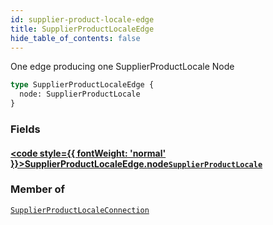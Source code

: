 ```yaml
---
id: supplier-product-locale-edge
title: SupplierProductLocaleEdge
hide_table_of_contents: false
---
```








One edge producing one SupplierProductLocale Node

```graphql
type SupplierProductLocaleEdge {
  node: SupplierProductLocale
}
```


### Fields

#### [<code style={{ fontWeight: 'normal' }}>SupplierProductLocaleEdge.<b>node</b></code>](#)<Bullet />[`SupplierProductLocale`](/supply/api/graphql-admin/reference/objects/supplier-product-locale) <Badge class="secondary" text="object"/>
> 
> 



### Member of

[`SupplierProductLocaleConnection`](/supply/api/graphql-admin/reference/objects/supplier-product-locale-connection)  <Badge class="secondary" text="object"/>



